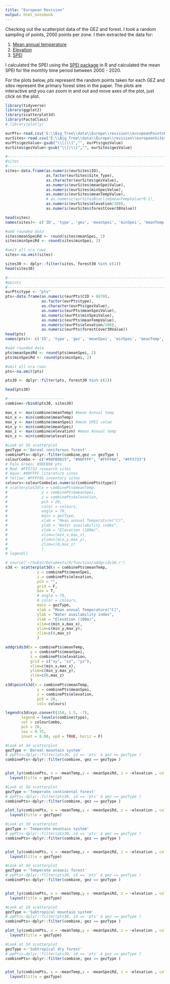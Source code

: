 ```yaml
---
title: "European Revision"
output: html_notebook
---
```


Checking out the scatterplot data of the GEZ and forest.  I took a random sampling of points, 2000 points per zone.  I then extracted the data for:

1. [Mean annual temperature](https://developers.google.com/earth-engine/datasets/catalog/WORLDCLIM_V1_BIO)
2. [Elevation](https://developers.google.com/earth-engine/datasets/catalog/USGS_GMTED2010)
3. [SPEI](https://developers.google.com/earth-engine/datasets/catalog/ECMWF_ERA5_MONTHLY)

I calculated the SPEI using the [SPEI package](https://cran.r-project.org/web/packages/SPEI/index.html) in R and calculated the mean SPEI for the monthly time period between 2000 - 2020.

For the plots below, *pts* represent the random points taken for each GEZ and *sites* represent the primary forest sites in the paper.  The plots are interactive and you can zoom in and out and move axes of the plot, just click on the plot.

```r
library(tidyverse)
library(ggplot2)
library(scatterplot3d)
library(FactoClass)
# library(plotly)
```

```r

eurPts<-read.csv('E:\\Big_Tree\\data\\Europe\\revision\\europeanPointsExtractEra2.csv')
eurSites<-read.csv('E:\\Big_Tree\\data\\Europe\\revision\\europeanSitesExtractAll.csv')
eurPts$gezValue<-gsub("\\[|\\]","", eurPts$gezValue)
eurSites$gezValue<-gsub("\\[|\\]","", eurSites$gezValue)

#------------------------------------------------------------------------
#sites
#------------------------------------------------------------------------
sites<-data.frame(as.numeric(eurSites$ID), 
                  as.factor(eurSites$Site_Type),
                  as.character(eurSites$gezValue),
                  as.numeric(eurSites$meanSpeiValue),
                  as.numeric(eurSites$minSpeiValue),
                  as.numeric(eurSites$meanTempValue),
                  # as.numeric(eurSitesBioclim$meanTempValue*0.1),
                  as.numeric(eurSites$elevation/100),
                  as.numeric(eurSites$forestCover30Value))

head(sites)
names(sites)<- c('ID', 'type', 'gez', 'meanSpei', 'minSpei', 'meanTemp', 'elevation', 'forest30')

#add rounded data
sites$meanSpeiRd <- round(sites$meanSpei, 2)
sites$minSpeiRd <- round(sites$minSpei, 2)

#omit all n/a rows
sites<-na.omit(sites)

sites30 <- dplyr::filter(sites, forest30 %in% c(1))
head(sites30)

#------------------------------------------------------------------------
#points
#------------------------------------------------------------------------
eurPts$type <- "pts"
pts<-data.frame(as.numeric(eurPts$CID + 6870),
                as.factor(eurPts$type),
                as.character(eurPts$gezValue), 
                as.numeric(eurPts$meanSpeiValue), 
                as.numeric(eurPts$minSpeiValue), 
                as.numeric(eurPts$meanTempValue),  
                as.numeric(eurPts$elevation/100),
                as.numeric(eurPts$forestCover30Value))
head(pts)
names(pts)<- c('ID', 'type', 'gez', 'meanSpei', 'minSpei', 'meanTemp', 'elevation', 'forest30')

#add rounded data
pts$meanSpeiRd <- round(pts$meanSpei, 2)
pts$minSpeiRd <- round(pts$minSpei, 2)

#omit all n/a rows
pts<-na.omit(pts)

pts30 <- dplyr::filter(pts, forest30 %in% c(1))

head(pts30)

#-------------------------
combine<-rbind(pts30, sites30)

```

```r
max_x <- max(combine$meanTemp) #mean Annual temp
min_x <- min(combine$meanTemp)
max_y <- max(combine$meanSpei) #mean SPEI value
min_y <- min(combine$meanSpei)
max_z <- max(combine$elevation) #mean Annual temp
min_z <- min(combine$elevation)

```

```r

#Look at 3d scatterplot
gezType <-'Boreal coniferous forest'
combinePts<-dplyr::filter(combine,gez == gezType )
colourCombo <- c("#98FB9825", "#00FFFF", "#FFFF66", "#FF5733")
# Pale Green: #98FB98 pts
# Red: #FF5733 research sites
# Aqua: #00FFFF literature sites
# Yellow: #FFFF66 inventory sites
colours<-colourCombo[as.numeric(combinePts$type)]
# scatterplot3d(x = combinePts$meanTemp, 
#               y = combinePts$meanSpei, 
#               z = combinePts$elevation,
#               pch = 20,
#               color = colours,
#               angle = 70,
#               main = gezType,
#               xlab = "Mean annual Temperature(°C)",
#               ylab = "Water availability index",
#               zlab = "Elevation (100m)",
#               xlim=c(min_x,max_x),
#               ylim=c(min_y,max_y),
#               zlim=c(0,max_z)
#               )
# legend()

# source('~/hubiC/Documents/R/function/addgrids3d.r')
s3d <- scatterplot3d(x = combinePts$meanTemp, 
              y = combinePts$meanSpei, 
              z = combinePts$elevation,
              pch = "",
              grid = F,
              box = T,
              # angle = 70,
              # color = colours,
              main = gezType,
              xlab = "Mean annual Temperature(°C)",
              ylab = "Water availability index",
              zlab = "Elevation (100m)",
              xlim=c(min_x,max_x),
              ylim=c(min_y,max_y),
              zlim=c(0,max_z)
              )

addgrids3d(x = combinePts$meanTemp, 
           y = combinePts$meanSpei, 
           z = combinePts$elevation,
           grid = c("xy", "xz", "yz"),
           xlim=c(min_x,max_x),
           ylim=c(min_y,max_y),
           zlim=c(0,max_z)
           )
s3d$points3d(x = combinePts$meanTemp, 
              y = combinePts$meanSpei,
              z = combinePts$elevation,
              pch = 20,
              col= colours)

legend(s3d$xyz.convert(150, 1.5, -7),
       legend = levels(combine$type),
       col = colourCombo,
       pch = 20,
       cex = 0.75,
       inset = 0.00, xpd = TRUE, horiz = F)
```

```r

#Look at 3d scatterplot
gezType <-'Boreal mountain system'
# ppPts<-dplyr::filter(pts30, id == 'pts' & gez == gezType )
combinePts<-dplyr::filter(combine, gez == gezType )


plot_ly(combinePts, x = ~meanTemp,y = ~meanSpeiRd, z = ~elevation , color = ~id, colors = c('#FF99A9', '#0C4B8E'), opacity = 0.85, marker = list(size = 2))%>%
  layout(title = gezType)

```

```r

#Look at 3d scatterplot
gezType <-'Temperate continental forest'
# ppPts<-dplyr::filter(pts30, id == 'pts' & gez == gezType )
combinePts<-dplyr::filter(combine, gez == gezType )

plot_ly(combinePts, x = ~meanTemp,y = ~meanSpeiRd, z = ~elevation , color = ~id, colors = c('#FF99A9', '#0C4B8E'), opacity = 0.85, marker = list(size = 2))%>%
  layout(title = gezType)

```

```r

#Look at 3d scatterplot
gezType <-'Temperate mountain system'
# ppPts<-dplyr::filter(pts30, id == 'pts' & gez == gezType )
combinePts<-dplyr::filter(combine, gez == gezType )


plot_ly(combinePts, x = ~meanTemp,y = ~meanSpeiRd, z = ~elevation , color = ~id, colors = c('#FF99A9', '#0C4B8E'), opacity = 0.85, marker = list(size = 2))%>%
  layout(title = gezType)
```

```r

#Look at 3d scatterplot
gezType <-'Temperate oceanic forest'
# ppPts<-dplyr::filter(pts30, id == 'pts' & gez == gezType )
combinePts<-dplyr::filter(combine, gez == gezType )


plot_ly(combinePts, x = ~meanTemp,y = ~meanSpeiRd, z = ~elevation , color = ~id, colors = c('#FF99A9', '#0C4B8E'), opacity = 0.85, marker = list(size = 2))%>%
  layout(title = gezType)

```

```r

#Look at 3d scatterplot
gezType <-'Subtropical mountain system'
# ppPts<-dplyr::filter(pts30, id == 'pts' & gez == gezType )
combinePts<-dplyr::filter(combine, gez == gezType )

plot_ly(combinePts, x = ~meanTemp,y = ~meanSpeiRd, z = ~elevation , color = ~id, colors = c('#FF99A9', '#0C4B8E'), opacity = 0.85, marker = list(size = 2))%>%
  layout(title = gezType)

```

```r

#Look at 3d scatterplot
gezType <-'Subtropical dry forest'
# ppPts<-dplyr::filter(pts30, id == 'pts' & gez == gezType )
combinePts<-dplyr::filter(combine, gez == gezType )


plot_ly(combinePts, x = ~meanTemp,y = ~meanSpeiRd, z = ~elevation , color = ~id, colors = c('#FF99A9', '#0C4B8E'), opacity = 0.85, marker = list(size = 2))%>%
  layout(title = gezType)

```

